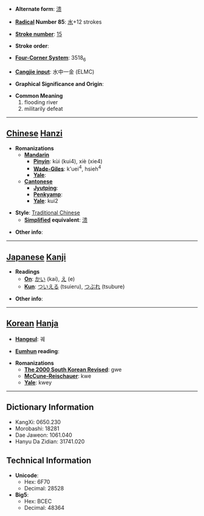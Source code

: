 * '''Alternate form''': [[溃]]

* '''[[Wiktionary:Chinese radical index| Radical]] Number 85''': [[Wiktionary:Chinese radical index 水|水]]+12 strokes

* '''[[Wiktionary:Chinese total strokes index|Stroke number]]''': [[Wiktionary:Chinese total strokes index 15|15]]

* '''Stroke order''': 

* '''[[Wiktionary:Chinese four corner index|Four-Corner System]]''': 3518<sub>6</sub>

* '''[[Wiktionary:Chinese Cangjie index|Cangjie input]]''': 水中一金 (ELMC)

* '''Graphical Significance and Origin''': 

* '''Common Meaning'''
*#flooding river
*# militarily defeat


----

== [[Chinese]] [[Hanzi]] ==

* '''Romanizations'''
** '''[[Mandarin]]'''
*** '''[[Pinyin]]''': kùi (kui4), xiè (xie4)
*** '''[[Wade-Giles]]''': k'uei<sup>4</sup>, hsieh<sup>4</sup>
*** '''[[Yale]]''': 
** '''[[Cantonese]]'''
*** '''[[Jyutping]]''':
*** '''[[Penkyamp]]''': 
*** '''[[Yale]]''': kui2

* '''Style''': [[Traditional Chinese]] 
** '''[[Simplified Chinese|Simplified]] equivalent''': [[溃]]

* '''Other info''': 

----

== [[Japanese]] [[Kanji]] ==

* '''Readings'''
** '''[[On]]''': [[かい]] (kai), [[え]] (e)
** '''[[Kun]]''': [[ついえる]] (tsuieru), [[つぶれ]] (tsubure)

* '''Other info''':  

----

== [[Korean]] [[Hanja]] ==

* '''[[Hangeul]]''': 궤

* '''[[Eumhun]] reading''': 

* '''Romanizations'''
** '''[[The 2000 South Korean Revised Romanization|The 2000 South Korean Revised]]''': gwe
** '''[[McCune-Reischauer]]''': kwe
** '''[[Yale]]''': kwey

----

== Dictionary Information ==

* KangXi: 0650.230
* Morobashi: 18281
* Dae Jaweon: 1061.040
* Hanyu Da Zidian: 31741.020

== Technical Information ==

* '''Unicode''':
** Hex: 6F70
** Decimal: 28528
* '''Big5''':
** Hex: BCEC
** Decimal: 48364